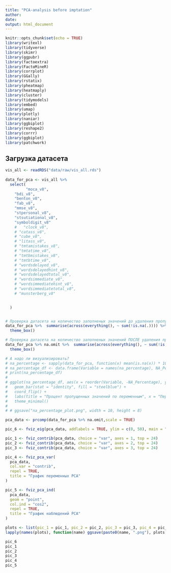 ```yaml
---
title: "PCA-analysis before imptation"
author: 
date: 
output: html_document
---
```


```r
knitr::opts_chunk$set(echo = TRUE)
library(writexl)
library(tidyverse)
library(skimr)
library(ggpubr)
library(factoextra)
library(FactoMineR)
library(corrplot)
library(GGally)
library(rstatix)
library(pheatmap)
library(heatmaply)
library(cluster)
library(tidymodels)
library(embed)
library(umap)
library(plotly)
library(naniar)
library(ggbiplot)
library(reshape2)
library(corrr)
library(ggbiplot)
library(patchwork)

```

## Загрузка датасета
```r
vis_all <- readRDS("data/raw/vis_all.rds")
 
data_for_pca <- vis_all %>%
  select(
         "moca_v8",
    "bdi_v8",
    "benton_v8",
    "fab_v8",
    "mmse_v8",
    "stpersonal_v8",
    "stsutiational_v8",
    "symboldigit_v8"
    #   "clock_v8",
    # "catass_v8",
    # "cube_v8",
    # "litass_v8",
    # "tmtamistakes_v8",
    # "tmtatime_v8",
    # "tmtbmistakes_v8",
    # "tmtbtime_v8",
    # "wordsdelayed_v8",
    # "wordsdelayedhint_v8",
    # "wordsdelayedtotal_v8",
    # "wordsimmediate_v8",
    # "wordsimmediatehint_v8",
    # "wordsimmediatetotal_v8",
    # "munsterberg_v8"
   

  )


# Проверка датасета на количество заполненых значений до удаления пропусков
data_for_pca %>%  summarise(across(everything(), ~ sum(!is.na(.)))) %>% flextable() %>%
  theme_box()

# Проверка датасета на количество заполненых значений ПОСЛЕ удаления пропусков
data_for_pca %>% na.omit %>%  summarise(across(everything(), ~ sum(!is.na(.)))) %>% flextable() %>%
  theme_box()

# А надо ли визуализировать?
# na_percentage <- sapply(data_for_pca, function(x) mean(is.na(x)) * 100)
# na_percentage_df <- data.frame(Variable = names(na_percentage), NA_Percentage = na_percentage)
# print(na_percentage_df)
# 
# ggplot(na_percentage_df, aes(x = reorder(Variable, -NA_Percentage), y = NA_Percentage)) +
#   geom_bar(stat = "identity", fill = "steelblue") +
#   coord_flip() +
#   labs(title = "Процент пропущенных значений по переменным", x = "Переменные", y = "% NA") +
#   theme_minimal()
# 
# # ggsave("na_percentage_plot.png", width = 10, height = 8)

```

```r
pca_data <- prcomp(data_for_pca %>% na.omit,scale = TRUE)
```

```r
pic_6 <- fviz_eig(pca_data, addlabels = TRUE, ylim = c(0, 50), main = "Доля объяснённой дисперсии")

pic_1 <- fviz_contrib(pca_data, choice = "var", axes = 1, top = 24)
pic_2 <- fviz_contrib(pca_data, choice = "var", axes = 2, top = 24)
pic_3 <- fviz_contrib(pca_data, choice = "var", axes = 3, top = 24)
```

```r
pic_4 <- fviz_pca_var(
  pca_data, 
  col.var = "contrib",
  repel = TRUE,
  title = "График переменных PCA"
)

pic_5 <- fviz_pca_ind(
  pca_data, 
  geom = "point", 
  col.ind = "cos2",
  repel = TRUE,
  title = "График наблюдений PCA"
)

plots <- list(pic_1 = pic_1, pic_2 = pic_2, pic_3 = pic_3, pic_4 = pic_4, pic_5 = pic_5, pic_6=pic_6)
lapply(names(plots), function(name) ggsave(paste0(name, ".png"), plots[[name]],path = "data/pics/", width = 8, height = 6))

pic_6
pic_1
pic_2
pic_3 
pic_4 
pic_5


```

